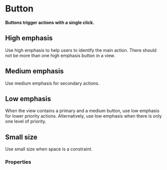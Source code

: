 # Button

**Buttons trigger actions with a single click.**

## High emphasis

Use high emphasis to help users to identify the main action.
There should not be more than one high emphasis button in a view.

<DemoBlock demo="emphasis-high" withThemeSwitcher />

## Medium emphasis

Use medium emphasis for secondary actions.

<DemoBlock demo="emphasis-medium" withThemeSwitcher />

## Low emphasis

When the view contains a primary and a medium button, use low emphasis for lower priority actions.
Alternatively, use low emphasis when there is only one level of priority.

<DemoBlock demo="emphasis-low" withThemeSwitcher />

## Small size

Use small size when space is a constraint.

<DemoBlock demo="small" withThemeSwitcher />

### Properties

<PropTable props="BaseButtonProps" />
<PropTable component="Button" />
